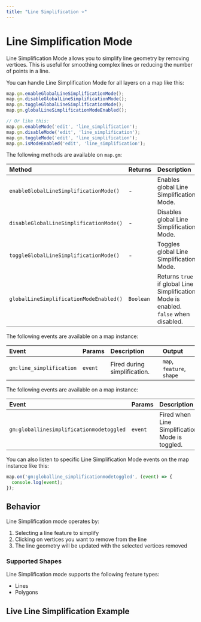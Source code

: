 ```yaml
---
title: "Line Simplification ⭐"
---
```


# Line Simplification Mode

Line Simplification Mode allows you to simplify line geometry by removing vertices. This is useful for smoothing complex lines or reducing the number of points in a line.

You can handle Line Simplification Mode for all layers on a map like this:

```js
map.gm.enableGlobalLineSimplificationMode();
map.gm.disableGlobalLineSimplificationMode();
map.gm.toggleGlobalLineSimplificationMode();
map.gm.globalLineSimplificationModeEnabled();

// Or like this:
map.gm.enableMode('edit', 'line_simplification');
map.gm.disableMode('edit', 'line_simplification');
map.gm.toggleMode('edit', 'line_simplification');
map.gm.isModeEnabled('edit', 'line_simplification');
```

The following methods are available on `map.gm`:

| Method                                                            | Returns   | Description                   |
|:------------------------------------------------------------------| :-------- | :-----------------------------|
| `enableGlobalLineSimplificationMode()`  | -         | Enables global Line Simplification Mode.                                             |
| `disableGlobalLineSimplificationMode()` | -         | Disables global Line Simplification Mode.                                            |
| `toggleGlobalLineSimplificationMode()`  | -         | Toggles global Line Simplification Mode.                                             |
| `globalLineSimplificationModeEnabled()` | `Boolean` | Returns `true` if global Line Simplification Mode is enabled. `false` when disabled. |

The following events are available on a map instance:

| Event                      | Params | Description                                  | Output                    |
| :------------------------- | :----- | :------------------------------------------- | :-------------------------|
| `gm:line_simplification`   | `event`| Fired during simplification.                 | `map`, `feature`, `shape` |

The following events are available on a map instance:

| Event                                  | Params  | Description                                    | Output                 |
| :------------------------------------- | :------ | :--------------------------------------------- | :--------------------- |
| `gm:globallinesimplificationmodetoggled` | `event`  | Fired when Line Simplification Mode is toggled.  | `enabled`, `map`       |

You can also listen to specific Line Simplification Mode events on the map instance like this:

```js
map.on('gm:globalline_simplificationmodetoggled', (event) => {
  console.log(event);
});
```

## Behavior

Line Simplification mode operates by:
1. Selecting a line feature to simplify
2. Clicking on vertices you want to remove from the line
3. The line geometry will be updated with the selected vertices removed

### Supported Shapes

Line Simplification mode supports the following feature types:
- Lines
- Polygons

## Live Line Simplification Example

<BrowserOnlyGmMap
  gmOptions={editLineSimplificationOptions}
  features={features} />
